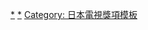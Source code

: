 {{Navbox
|name       = 東京國際戲劇節最佳女配角
|state      = collapsed
|titlestyle = 
|title      = [[東京國際戲劇節]]最佳女配角
|image      = 
|bodystyle  = 
|groupstyle = width:70%:105px;
|liststyle  = text-align:left;
| bodyclass =hlist

|group2     = 2000年代
|list2      = 
* [[和久井映見]]
* [[戶田惠梨香]]

|group3     = 2010年代
|list3      = 
* [[尾野真千子]]
* [[滿島光]]
* [[杏 (演員)|杏]]
* [[小泉今日子]]
* [[石原聰美]]
* [[吉田羊]]
* [[木村佳乃]]
* [[仲里依紗]]
* [[阿川佐和子]]
* [[黑木華]]

|group4     = 2020年代
|list4      =
* [[伊藤沙莉]]
* [[江口德子]]

}}
<noinclude>
{{collapsible option}}
[[Category: 東京國際戲劇節|*]]
[[Category: 東京國際戲劇節最佳女配角得主|*]]
[[Category: 日本電視獎項模板]]
</noinclude>